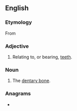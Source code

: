 ==English==

===Etymology===
From {{etyl|frm|en}} {{m|frm|dentaire}}

===Adjective===
{{en-adj|-}}

# {{lb|en|anatomy}} Relating to, or bearing, [[tooth|teeth]].

===Noun===
{{en-noun|dentaries}}

# {{lb|en|anatomy}} The [[dentary bone]].

===Anagrams===
* {{anagrams|en|trayned}}